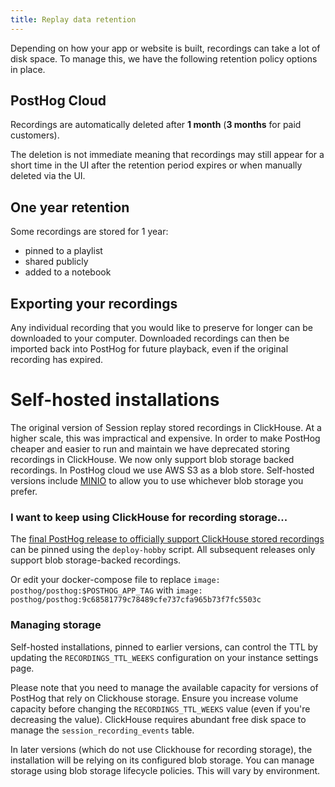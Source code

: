 ```yaml
---
title: Replay data retention
---
```


Depending on how your app or website is built, recordings can take a lot of disk space. To manage this, we have the following retention policy options in place.

## PostHog Cloud

Recordings are automatically deleted after **1 month** (**3 months** for paid customers). 

The deletion is not immediate meaning that recordings may still appear for a short time in the UI after the retention period expires or when manually deleted via the UI.

## One year retention

Some recordings are stored for 1 year:

* pinned to a playlist
* shared publicly
* added to a notebook

## Exporting your recordings

Any individual recording that you would like to preserve for longer can be downloaded to your computer. Downloaded recordings can then be imported back into PostHog for future playback, even if the original recording has expired.

# Self-hosted installations

The original version of Session replay stored recordings in ClickHouse. At a higher scale, this was impractical and expensive. In order to make PostHog cheaper and easier to run and maintain we have deprecated storing recordings in ClickHouse. We now only support blob storage backed recordings. In PostHog cloud we use AWS S3 as a blob store. Self-hosted versions include [MINIO](https://min.io/) to allow you to use whichever blob storage you prefer.

### I want to keep using ClickHouse for recording storage...

The [final PostHog release to officially support ClickHouse stored recordings](https://hub.docker.com/layers/posthog/posthog/9c68581779c78489cfe737cfa965b73f7fc5503c/images/sha256-4dec586a83328f4123039bab924289f9bd52bd46f56bf14e9ae91fcd6d05ed5d?context=explore) can be pinned using the `deploy-hobby` script. All subsequent releases only support blob storage-backed recordings.

Or edit your docker-compose file to replace `image: posthog/posthog:$POSTHOG_APP_TAG` with `image: posthog/posthog:9c68581779c78489cfe737cfa965b73f7fc5503c`

### Managing storage

Self-hosted installations, pinned to earlier versions, 
can control the TTL by updating the `RECORDINGS_TTL_WEEKS` configuration on your instance settings page. 

Please note that you need to manage the available capacity for versions of PostHog that rely on Clickhouse storage. 
Ensure you increase volume capacity before changing the `RECORDINGS_TTL_WEEKS` value (even if you're decreasing the value). 
ClickHouse requires abundant free disk space to manage the `session_recording_events` table.

In later versions (which do not use Clickhouse for recording storage), 
the installation will be relying on its configured blob storage. 
You can manage storage using blob storage lifecycle policies. This will vary by environment.
